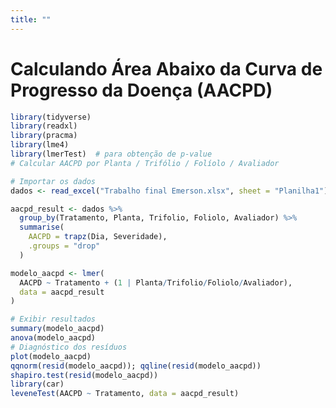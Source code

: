 ```yaml
---
title: ""
---
```


# Calculando Área Abaixo da Curva de Progresso da Doença (AACPD)

```r
library(tidyverse)
library(readxl)
library(pracma)
library(lme4)
library(lmerTest)  # para obtenção de p‑value
# Calcular AACPD por Planta / Trifólio / Folíolo / Avaliador

# Importar os dados
dados <- read_excel("Trabalho final Emerson.xlsx", sheet = "Planilha1")

aacpd_result <- dados %>%
  group_by(Tratamento, Planta, Trifolio, Foliolo, Avaliador) %>%
  summarise(
    AACPD = trapz(Dia, Severidade),
    .groups = "drop"
  )

modelo_aacpd <- lmer(
  AACPD ~ Tratamento + (1 | Planta/Trifolio/Foliolo/Avaliador),
  data = aacpd_result
)

# Exibir resultados
summary(modelo_aacpd)
anova(modelo_aacpd)
# Diagnóstico dos resíduos
plot(modelo_aacpd)
qqnorm(resid(modelo_aacpd)); qqline(resid(modelo_aacpd))
shapiro.test(resid(modelo_aacpd))
library(car)
leveneTest(AACPD ~ Tratamento, data = aacpd_result)
```
